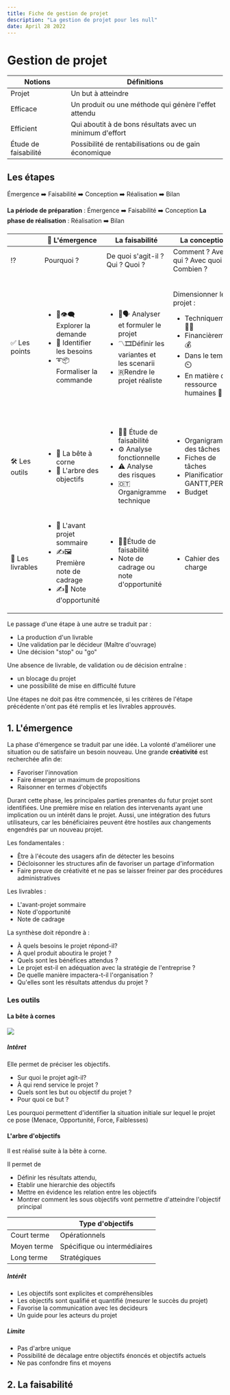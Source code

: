 ---
title: Fiche de gestion de projet
description: "La gestion de projet pour les null"
date: April 28 2022
---

# Gestion de projet

| Notions              | Définitions                                              |
| -------------------- | -------------------------------------------------------- |
| Projet               | Un but à atteindre                                       |
| Efficace             | Un produit ou une méthode qui génère l'effet attendu     |
| Efficient            | Qui aboutit à de bons résultats avec un minimum d'effort |
| Étude de faisabilité | Possibilité de rentabilisations ou de gain économique    |

## Les étapes

Émergence :arrow_right: Faisabilité :arrow_right: Conception :arrow_right: Réalisation :arrow_right: Bilan

**La période de préparation** : Émergence :arrow_right: Faisabilité :arrow_right: Conception
**La phase de réalisation** : Réalisation :arrow_right: Bilan

|               | 🧠 L'émergence                                                                                                | La faisabilité                                                                                                                       | La conception                                                                                                                                                   | La réalisation                                                                                                                                         | La terminaison                                                                                                                                                                                                            |
| ------------- | ---------------------------------------------------------------------------------------------------------- | ------------------------------------------------------------------------------------------------------------------------------------ | --------------------------------------------------------------------------------------------------------------------------------------------------------------- | ------------------------------------------------------------------------------------------------------------------------------------------------------ | ------------------------------------------------------------------------------------------------------------------------------------------------------------------------------------------------------------------------- |
|    ⁉️           | Pourquoi ?                                                                                                 | De quoi s'agit-il ? Qui ? Quoi ?                                                                                                     | Comment ? Avec qui ? Avec quoi ? Combien ?                                                                                                                      | Pilotage et gestion des aléas                                                                                                                          | Cloture et bilan du projet                                                                                                                                                                                                |
| ✅ Les points    | <ul> <li>🧭👁️‍🗨️ Explorer la demande</li> <li>🔎 Identifier les besoins</li> <li>➰📦 Formaliser la commande</li> </ul> | <ul> <li>🔎🗣️ Analyser et formuler le projet</li> <li>〽️🎞️Définir les variantes et les scenarii</li> <li>🇷Rendre le projet réaliste</li> </ul> | Dimensionner le projet : <ul> <li>Techniquement 👨‍💻</li> <li>Financièrement 💰</li> <li>Dans le temps ⏲️</li> <li>En matière de ressource humaines 🧑‍🤝‍🧑</li> </ul> | <ul> <li>Piloter le projet</li> <li>Suivre l'état d'avancement</li> <li>Éviter les dérives</li><li>Recadrer le projet en cours d'élaboration</li></ul> | <ul><li>Faire le bilan</li> <li>Évaluer le projet</li> <li>Archiver l'experience développée dans le cadre du projet</li> <li>Passer à l'opérationnel</li><li>Gérer le "deuil"du projet</li><li>Passer le relais</li></ul> |
| 🛠️ Les outils    | <ul><li>🐄 La bête à corne</li><li>🌳 L'arbre des objectifs</li></ul>                                      | <ul><li>🙇‍♂️ Étude de faisabilité</li><li>⚙️ Analyse fonctionnelle</li><li>⚠️ Analyse des risques</li><li>🇴🇹Organigramme technique</li></ul>      | <ul><li>Organigramme des tâches</li><li>Fiches de tâches</li><li>Planification: GANTT,PERT...</li><li>Budget</li></ul>                                          | <ul><li>GANT (suivit)</li> <li>Tableau de bord</li></ul>                                                                                               | <ul><li>Réunion de terminaison : récit du projet</li><li>Évaluation du projet</li><li>Référentiel de suivi</li></ul>                                                                                                      |
|🚚 Les livrables | <ul><li>📝 L'avant projet sommaire</li><li>✍️🖼️ Première note de cadrage</li><li>✍️🔵 Note d'opportunité</li></ul>      | <ul><li>👨‍🎓Étude de faisabilité</li><li>Note de cadrage ou note d'opportunité</li></ul>                                                 | <ul><li>Cahier des charge</li></ul>                                                                                                                             | <ul><li>Note d'état des lieux</li><li>Rapport d'avancement</li></ul>                                                                                   | <ul><li>Rapport de capitalisation</li><li>Rapport d'évaluation</li></ul>                                                                                                                                                  |

Le passage d'une étape à une autre se traduit par :

- La production d'un livrable
- Une validation par le décideur (Maître d'ouvrage)
- Une décision "stop" ou "go"

Une absence de livrable, de validation ou de décision entraîne :

- un blocage du projet
- une possibilité de mise en difficulté future

Une étapes ne doit pas être commencée, si les critères de l'étape précédente n'ont pas été remplis et les livrables approuvés.

## 1. L'émergence

La phase d'émergence se traduit par une idée. La volonté d'améliorer une situation ou de satisfaire un besoin nouveau.
Une grande **créativité** est recherchée afin de:

- Favoriser l'innovation
- Faire émerger un maximum de propositions
- Raisonner en termes d'objectifs

Durant cette phase, les principales parties prenantes du futur projet sont identifiées.
Une première mise en relation des intervenants ayant une implication ou un intérêt dans le projet.
Aussi, une intégration des futurs utilisateurs, car les bénéficiaires peuvent être hostiles aux changements engendrés par un nouveau projet.

Les fondamentales :

- Être à l'écoute des usagers afin de détecter les besoins
- Décloisonner les structures afin de favoriser un partage d'information
- Faire preuve de créativité et ne pas se laisser freiner par des procédures administratives

Les livrables :

- L'avant-projet sommaire
- Note d'opportunité
- Note de cadrage

La synthèse doit répondre à :

- À quels besoins le projet répond-il?
- À quel produit aboutira le projet ?
- Quels sont les bénéfices attendus ?
- Le projet est-il en adéquation avec la stratégie de l'entreprise ?
- De quelle manière impactera-t-il l'organisation ?
- Qu'elles sont les résultats attendus du projet ?

### Les outils

#### La bête à cornes

![](https://upload.wikimedia.org/wikipedia/commons/f/fe/Betecorne.png)

##### Intêret

Elle permet de préciser les objectifs.

- Sur quoi le projet agit-il?
- À qui rend service le projet ?
- Quels sont les but ou objectif du projet ?
- Pour quoi ce but ?

Les pourquoi permettent d'identifier la situation initiale sur lequel le projet ce pose (Menace, Opportunité, Force, Faiblesses)

#### L'arbre d'objectifs

Il est réalisé suite à la bête à corne.

Il permet de

- Définir les résultats attendu,
- Etablir une hierarchie des objectifs
- Mettre en évidence les relation entre les objectifs
- Montrer comment les sous objectifs vont permettre d'atteindre l'objectif principal

|             | Type d'objectifs             |
| ----------- | ---------------------------- |
| Court terme | Opérationnels                |
| Moyen terme | Spécifique ou intermédiaires |
| Long terme  | Stratégiques                 |

##### Intérêt

- Les objectifs sont explicites et compréhensibles
- Les objectifs sont qualifié et quantifié (mesurer le succès du projet)
- Favorise la communication avec les decideurs
- Un guide pour les acteurs du projet

##### Limite

- Pas d'arbre unique
- Possibilité de décalage entre objectifs énoncés et objectifs actuels
- Ne pas confondre fins et moyens

## 2. La faisabilité
